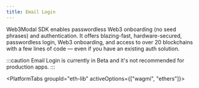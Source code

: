 ```yaml
---
title: Email Login
---
```




Web3Modal SDK enables passwordless Web3 onboarding (no seed phrases) and authentication.
It offers blazing-fast, hardware-secured, passwordless login, Web3 onboarding, and access to over 20 blockchains with a few lines of code — even if you have an existing auth solution.

:::caution
Email Login is currently in Beta and it's not recommended for production apps.
:::

<PlatformTabs groupId="eth-lib" activeOptions={["wagmi", "ethers"]}>
<PlatformTabItem value="wagmi">

<WagmiImplementation />

</PlatformTabItem>
<PlatformTabItem value="ethers">

<EthersImplementation />

</PlatformTabItem>
</PlatformTabs>
